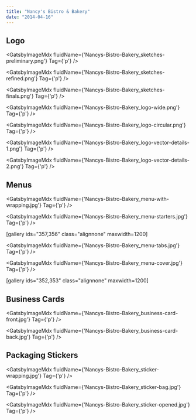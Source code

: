 ```yaml
---
title: "Nancy's Bistro & Bakery"
date: "2014-04-16"
---
```



## Logo

<GatsbyImageMdx fluidName={'Nancys-Bistro-Bakery_sketches-preliminary.png'} Tag={'p'} />

<GatsbyImageMdx fluidName={'Nancys-Bistro-Bakery_sketches-refined.png'} Tag={'p'} />

<GatsbyImageMdx fluidName={'Nancys-Bistro-Bakery_sketches-finals.png'} Tag={'p'} />

<GatsbyImageMdx fluidName={'Nancys-Bistro-Bakery_logo-wide.png'} Tag={'p'} />

<GatsbyImageMdx fluidName={'Nancys-Bistro-Bakery_logo-circular.png'} Tag={'p'} />

<GatsbyImageMdx fluidName={'Nancys-Bistro-Bakery_logo-vector-details-1.png'} Tag={'p'} />

<GatsbyImageMdx fluidName={'Nancys-Bistro-Bakery_logo-vector-details-2.png'} Tag={'p'} />

## Menus

<GatsbyImageMdx fluidName={'Nancys-Bistro-Bakery_menu-with-wrapping.jpg'} Tag={'p'} />

<GatsbyImageMdx fluidName={'Nancys-Bistro-Bakery_menu-starters.jpg'} Tag={'p'} />

\[gallery ids="357,356" class="alignnone" maxwidth=1200\]

<GatsbyImageMdx fluidName={'Nancys-Bistro-Bakery_menu-tabs.jpg'} Tag={'p'} />

<GatsbyImageMdx fluidName={'Nancys-Bistro-Bakery_menu-cover.jpg'} Tag={'p'} />

\[gallery ids="352,353" class="alignnone" maxwidth=1200\]

## Business Cards

<GatsbyImageMdx fluidName={'Nancys-Bistro-Bakery_business-card-front.jpg'} Tag={'p'} />

<GatsbyImageMdx fluidName={'Nancys-Bistro-Bakery_business-card-back.jpg'} Tag={'p'} />

## Packaging Stickers

<GatsbyImageMdx fluidName={'Nancys-Bistro-Bakery_sticker-wrapping.jpg'} Tag={'p'} />

<GatsbyImageMdx fluidName={'Nancys-Bistro-Bakery_sticker-bag.jpg'} Tag={'p'} />

<GatsbyImageMdx fluidName={'Nancys-Bistro-Bakery_sticker-opened.jpg'} Tag={'p'} />
